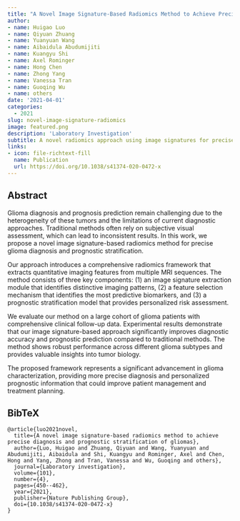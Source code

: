 ```yaml
---
title: "A Novel Image Signature-Based Radiomics Method to Achieve Precise Diagnosis and Prognostic Stratification of Gliomas"
author: 
- name: Huigao Luo
- name: Qiyuan Zhuang
- name: Yuanyuan Wang
- name: Aibaidula Abudumijiti
- name: Kuangyu Shi
- name: Axel Rominger
- name: Hong Chen
- name: Zhong Yang
- name: Vanessa Tran
- name: Guoqing Wu
- name: others
date: '2021-04-01'
categories:
  - 2021
slug: novel-image-signature-radiomics
image: featured.png
description: 'Laboratory Investigation'
subtitle: A novel radiomics approach using image signatures for precise glioma diagnosis and prognostic stratification.
links:
- icon: file-richtext-fill
  name: Publication
  url: https://doi.org/10.1038/s41374-020-0472-x
---
```


## Abstract

Glioma diagnosis and prognosis prediction remain challenging due to the heterogeneity of these tumors and the limitations of current diagnostic approaches. Traditional methods often rely on subjective visual assessment, which can lead to inconsistent results. In this work, we propose a novel image signature-based radiomics method for precise glioma diagnosis and prognostic stratification.

Our approach introduces a comprehensive radiomics framework that extracts quantitative imaging features from multiple MRI sequences. The method consists of three key components: (1) an image signature extraction module that identifies distinctive imaging patterns, (2) a feature selection mechanism that identifies the most predictive biomarkers, and (3) a prognostic stratification model that provides personalized risk assessment.

We evaluate our method on a large cohort of glioma patients with comprehensive clinical follow-up data. Experimental results demonstrate that our image signature-based approach significantly improves diagnostic accuracy and prognostic prediction compared to traditional methods. The method shows robust performance across different glioma subtypes and provides valuable insights into tumor biology.

The proposed framework represents a significant advancement in glioma characterization, providing more precise diagnosis and personalized prognostic information that could improve patient management and treatment planning.

## BibTeX

```{=html}
<pre class="quarto-appendix-bibtex" data-clipboard-text="@article{luo2021novel,
  title={A novel image signature-based radiomics method to achieve precise diagnosis and prognostic stratification of gliomas},
  author={Luo, Huigao and Zhuang, Qiyuan and Wang, Yuanyuan and Abudumijiti, Aibaidula and Shi, Kuangyu and Rominger, Axel and Chen, Hong and Yang, Zhong and Tran, Vanessa and Wu, Guoqing and others},
  journal={Laboratory investigation},
  volume={101},
  number={4},
  pages={450--462},
  year={2021},
  publisher={Nature Publishing Group},
  doi={10.1038/s41374-020-0472-x}
}"><code>@article{luo2021novel,
  title={A novel image signature-based radiomics method to achieve precise diagnosis and prognostic stratification of gliomas},
  author={Luo, Huigao and Zhuang, Qiyuan and Wang, Yuanyuan and Abudumijiti, Aibaidula and Shi, Kuangyu and Rominger, Axel and Chen, Hong and Yang, Zhong and Tran, Vanessa and Wu, Guoqing and others},
  journal={Laboratory investigation},
  volume={101},
  number={4},
  pages={450--462},
  year={2021},
  publisher={Nature Publishing Group},
  doi={10.1038/s41374-020-0472-x}
}</code></pre>
``` 